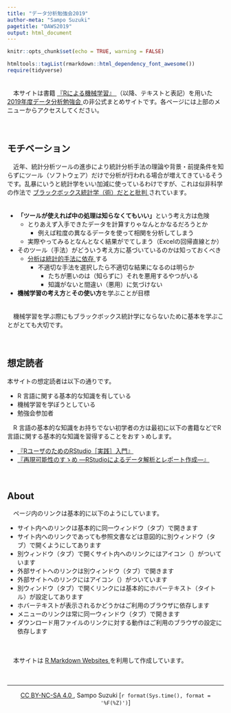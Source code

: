 ```yaml
---
title: "データ分析勉強会2019"
author-meta: "Sampo Suzuki"
pagetitle: "DAWS2019"
output: html_document
---
```


```r
knitr::opts_chunk$set(echo = TRUE, warning = FALSE)

htmltools::tagList(rmarkdown::html_dependency_font_awesome())
require(tidyverse)
```

　  
　本サイトは書籍 [『Rによる機械学習』 <i class="fa fa-external-link"></i>](https://www.shoeisha.co.jp/book/detail/9784798145112){target="_blank" title="翔泳社"} （以降、テキストと表記）を用いた [2019年度データ分析勉強会 <i class="fa fa-external-link"></i>](https://sites.google.com/site/kantometrics/2019){target="_blank" title="Google Site"} の非公式まとめサイトです。各ページには上部のメニューからアクセスしてください。  

　  

## モチベーション
　近年、統計分析ツールの進歩により統計分析手法の理論や背景・前提条件を知らずにツール（ソフトウェア）だけで分析が行われる場合が増えてきているそうです。乱暴にいうと統計学をいい加減に使っているわけですが、これは似非科学の作法で [ブラックボックス統計学（術）だとと批判 <i class="fa fa-external-link"></i>](https://id.fnshr.info/2012/08/10/kubomodel/){target="_blank" title="Colorless Green Ideas"} されています。  
　  

* **「ツールが使えれば中の処理は知らなくてもいい」**という考え方は危険
    * とりあえず入手できたデータを計算すりゃなんとかなるだろうとか
        * 例えば粒度の異なるデータを使って相関を分析してしまう
    * 実際やってみるとなんとなく結果がでてしまう（Excelの回帰直線とか）
* そのツール（手法）がどういう考え方に基づいているのかは知っておくべき
    * [分析は統計的手法に依存 <i class="fa fa-external-link"></i>](http://hosho.ees.hokudai.ac.jp/~kubo/stat/2014/yz0/kubostat2014yz.pdf){target="_blank" title="PDF"} する
        * 不適切な手法を選択したら不適切な結果になるのは明らか
            * たちが悪いのは（知らずに）それを悪用するやつがいる
            * 知識がないと間違い（悪用）に気づけない
* **機械学習の考え方**と**その使い方**を学ぶことが目標

　  
　機械学習を学ぶ際にもブラックボックス統計学にならないために基本を学ぶことがとても大切です。  

　  

## 想定読者
 本サイトの想定読者は以下の通りです。

* R 言語に関する基本的な知識を有している
* 機械学習を学ぼうとしている
* 勉強会参加者

　R 言語の基本的な知識をお持ちでない初学者の方は最初に以下の書籍などでR言語に関する基本的な知識を習得することをおすゝめします。

* [『RユーザのためのRStudio［実践］入門』 <i class="fa fa-external-link"></i>](https://gihyo.jp/book/2018/978-4-7741-9853-8){target="_blank" title="技術評論社"}
* [『再現可能性のすゝめ ―RStudioによるデータ解析とレポート作成―』 <i class="fa fa-external-link"></i>](https://www.kyoritsu-pub.co.jp/bookdetail/9784320112438){target="_blank" title="共立出版"} 

　  

## About
　ページ内のリンクは基本的に以下のようにしています。  

* サイト内へのリンクは基本的に同一ウィンドウ（タブ）で開きます
* サイト内へのリンクであっても参照文書などは意図的に別ウィンドウ（タブ）で開くようにしてあります
* 別ウィンドウ（タブ）で開くサイト内へのリンクにはアイコン（<i class="fa fa-external-link-square"></i>）がついています
* 外部サイトへのリンクは別ウィンドウ（タブ）で開きます
* 外部サイトへのリンクにはアイコン（<i class="fa fa-external-link"></i>）がついています
* 別ウィンドウ（タブ）で開くリンクには基本的にホバーテキスト（タイトル）が設定してあります
* ホバーテキストが表示されるかどうかはご利用のブラウザに依存します
* メニューのリンクは常に同一ウィンドウ（タブ）で開きます
* ダウンロード用ファイルのリンクに対する動作はご利用のブラウザの設定に依存します

　  

　本サイトは [R Markdown Websites <i class="fa fa-external-link"></i>](https://rmarkdown.rstudio.com/rmarkdown_websites.htm){target="_blank" title="RStudio, PBC"} を利用して作成しています。  

　  

---
<center> [CC BY-NC-SA 4.0 <i class="fa fa-external-link"></i>](https://creativecommons.org/licenses/by-nc-sa/4.0/deed.ja), Sampo Suzuki [`r format(Sys.time(), format = '%F(%Z)')`] </center>
